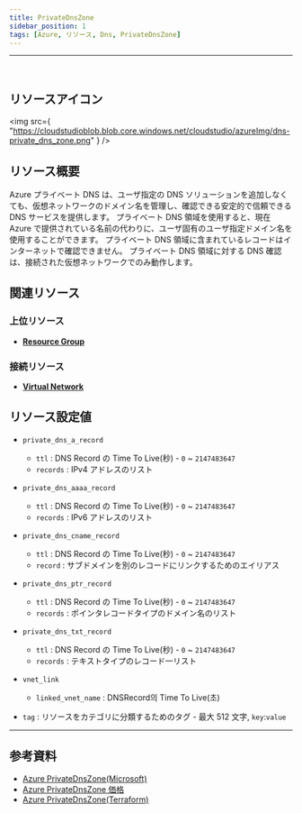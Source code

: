 ```yaml
---
title: PrivateDnsZone
sidebar_position: 1
tags: [Azure, リソース, Dns, PrivateDnsZone]
---
```


<hr />
<br />

## リソースアイコン

<img
    src={
        "https://cloudstudioblob.blob.core.windows.net/cloudstudio/azureImg/dns-private_dns_zone.png"
    }
/>

## リソース概要

Azure プライベート DNS は、ユーザ指定の DNS ソリューションを追加しなくても、仮想ネットワークのドメイン名を管理し、確認できる安定的で信頼できる DNS サービスを提供します。
プライベート DNS 領域を使用すると、現在 Azure で提供されている名前の代わりに、ユーザ固有のユーザ指定ドメイン名を使用することができます。
プライベート DNS 領域に含まれているレコードはインターネットで確認できません。 プライベート DNS 領域に対する DNS 確認は、接続された仮想ネットワークでのみ動作します。

## 関連リソース

### 上位リソース

-   [**Resource Group**](https://docs.cstudio.app/ja/docs/resource/azure/Base/ResourceGroup)

### 接続リソース

-   [**Virtual Network**](https://docs.cstudio.app/ja/docs/resource/azure/Network/VirtualNetwork)

## リソース設定値

-   `private_dns_a_record`

    -   `ttl` : DNS Record の Time To Live(秒) - `0` ~ `2147483647`
    -   `records` : IPv4 アドレスのリスト

-   `private_dns_aaaa_record`

    -   `ttl` : DNS Record の Time To Live(秒) - `0` ~ `2147483647`
    -   `records` : IPv6 アドレスのリスト

-   `private_dns_cname_record`

    -   `ttl` : DNS Record の Time To Live(秒) - `0` ~ `2147483647`
    -   `record` : サブドメインを別のレコードにリンクするためのエイリアス

-   `private_dns_ptr_record`

    -   `ttl` : DNS Record の Time To Live(秒) - `0` ~ `2147483647`
    -   `records` : ポインタレコードタイプのドメイン名のリスト

-   `private_dns_txt_record`

    -   `ttl` : DNS Record の Time To Live(秒) - `0` ~ `2147483647`
    -   `records` : テキストタイプのレコード一リスト

-   `vnet_link`

    -   `linked_vnet_name` : DNSRecord의 Time To Live(초)

-   `tag` : リソースをカテゴリに分類するためのタグ - 最大 512 文字, `key`:`value`

---

## 参考資料

-   [Azure PrivateDnsZone(Microsoft)](https://learn.microsoft.com/ko-kr/azure/dns/private-dns-overview)
-   [Azure PrivateDnsZone 価格](https://azure.microsoft.com/en-us/pricing/details/dns/)
-   [Azure PrivateDnsZone(Terraform)](https://registry.terraform.io/providers/hashicorp/azurerm/latest/docs/resources/private_dns_zone)
